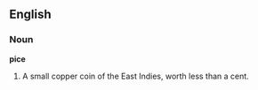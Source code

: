 ==English==

===Noun===

'''pice'''

#A small copper coin of the East Indies, worth less than a cent.